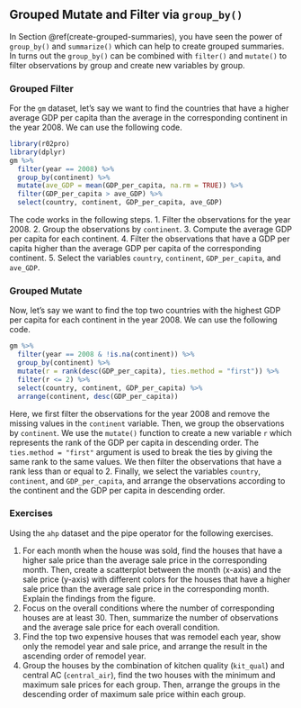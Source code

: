 ## Grouped Mutate and Filter via `group_by()` {#grouped-mutate-filter}

In Section \@ref(create-grouped-summaries), you  have seen the power of `group_by()` and `summarize()` which can help to create grouped summaries. In turns out the `group_by()` can be combined with `filter()` and `mutate()` to filter observations by group and create new variables by group. 

### Grouped Filter

For the `gm` dataset, let's say we want to find the countries that have a higher average GDP per capita than the average in the corresponding continent in the year 2008. We can use the following code.
```r
library(r02pro)
library(dplyr)
gm %>% 
  filter(year == 2008) %>%
  group_by(continent) %>%
  mutate(ave_GDP = mean(GDP_per_capita, na.rm = TRUE)) %>%
  filter(GDP_per_capita > ave_GDP) %>%
  select(country, continent, GDP_per_capita, ave_GDP)
```

The code works in the following steps.
1. Filter the observations for the year 2008.
2. Group the observations by `continent`.
3. Compute the average GDP per capita for each continent.
4. Filter the observations that have a GDP per capita higher than the average GDP per capita of the corresponding continent.
5. Select the variables `country`, `continent`, `GDP_per_capita`, and `ave_GDP`.

### Grouped Mutate

Now, let's say we want to find the top two countries with the highest GDP per capita for each continent in the year 2008. We can use the following code.
```r
gm %>% 
  filter(year == 2008 & !is.na(continent)) %>%
  group_by(continent) %>%
  mutate(r = rank(desc(GDP_per_capita), ties.method = "first")) %>%
  filter(r <= 2) %>%
  select(country, continent, GDP_per_capita) %>%
  arrange(continent, desc(GDP_per_capita))
```
Here, we first filter the observations for the year 2008 and remove the missing values in the `continent` variable. Then, we group the observations by `continent`. We use the `mutate()` function to create a new variable `r` which represents the rank of the GDP per capita in descending order. The `ties.method = "first"` argument is used to break the ties by giving the same rank to the same values. We then filter the observations that have a rank less than or equal to 2. Finally, we select the variables `country`, `continent`, and `GDP_per_capita`, and arrange the observations according to the continent and the GDP per capita in descending order.

### Exercises

Using the `ahp` dataset and the pipe operator for the following exercises.

1. For each month when the house was sold, find the houses that have a higher sale price than the average sale price in the corresponding month. Then, create a scatterplot between the month (x-axis) and the sale price (y-axis) with different colors for the houses that have a higher sale price than the average sale price in the corresponding month. Explain the findings from the figure.
2. Focus on the overall conditions where the number of corresponding houses are at least 30. Then, summarize the number of observations and the average sale price for each overall condition.
3. Find the top two expensive houses that was remodel each year, show only the remodel year and sale price, and arrange the result in the ascending order of remodel year. 
4. Group the houses by the combination of kitchen quality (`kit_qual`) and  central AC (`central_air`),  find the two houses with the minimum and maximum sale prices for each group. Then, arrange the groups in the descending order of maximum sale price within each group.


